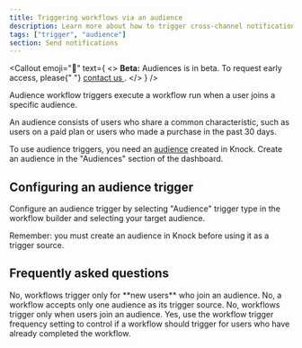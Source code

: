 ```yaml
---
title: Triggering workflows via an audience
description: Learn more about how to trigger cross-channel notification workflows in Knock via an audience.
tags: ["trigger", "audience"]
section: Send notifications
---
```


<Callout
  emoji="🚧"
  text={
    <>
      <strong>Beta:</strong> Audiences is in beta. To request early access, please{" "}
      <a href="mailto:support@knock.app?subject=Audiences beta access">
        contact us
      </a>
      .
    </>
  }
/>

Audience workflow triggers execute a workflow run when a user joins a specific audience.

An audience consists of users who share a common characteristic, such as users on a paid plan or users who made a purchase in the past 30 days.

To use audience triggers, you need an [audience](/concepts/audiences) created in Knock. Create an audience in the "Audiences" section of the dashboard.

## Configuring an audience trigger

Configure an audience trigger by selecting "Audience" trigger type in the workflow builder and selecting your target audience.

Remember: you must create an audience in Knock before using it as a trigger source.

## Frequently asked questions

<AccordionGroup>
  <Accordion title="Can I trigger a workflow to all users in an audience?">
    No, workflows trigger only for **new users** who join an audience.
  </Accordion>
  <Accordion title="Can I specify multiple audiences as a trigger source of a workflow?">
    No, a workflow accepts only one audience as its trigger source.
  </Accordion>
  <Accordion title="Can I trigger a workflow for a user who is removed from an audience?">
    No, workflows trigger only when users join an audience.
  </Accordion>
  <Accordion title="Can I prevent a workflow from being run if the user has already run through the workflow?">
    Yes, use the workflow trigger frequency setting to control if a workflow should trigger for users who have already completed the workflow.
  </Accordion>
</AccordionGroup>
